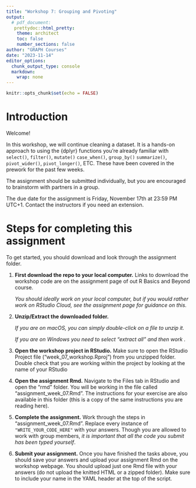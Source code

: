 ```yaml
---
title: "Workshop 7: Grouping and Pivoting"
output: 
  # pdf_document:
   prettydoc::html_pretty:
    theme: architect
    toc: false
    number_sections: false
author: "GRAPH Courses"
date: "2023-11-14"
editor_options: 
  chunk_output_type: console
  markdown: 
    wrap: none
---
```


```r
knitr::opts_chunk$set(echo = FALSE)
```

# Introduction

Welcome!

In this workshop, we will continue cleaning a dataset. It is a hands-on approach to using the {dplyr} functions you're already familiar with `select()`, `filter()`, `mutate()` `case_when()`, `group_by()` `summarize()`, `pivot_wider()`, `pivot_longer()`, ETC. These have been covered in the prework for the past few weeks.

The assignment should be submitted individually, but you are encouraged to brainstorm with partners in a group.

The due date for the assignment is Friday, November 17th at 23:59 PM UTC+1. Contact the instructors if you need an extension.

# Steps for completing this assignment

To get started, you should download and look through the assignment folder.

1.  **First download the repo to your local computer.** Links to download the workshop code are on the assignment page of out R Basics and Beyond course.

    *You should ideally work on your local computer, but if you would rather work on RStudio Cloud, see the assignment page for guidance on this.*

2.  **Unzip/Extract the downloaded folder.**

    *If you are on macOS, you can simply double-click on a file to unzip it.*

    *If you are on Windows you need to select "extract all" and then work .*

3.  **Open the workshop project in RStudio.** Make sure to open the RStudio Project file ("week_07_workshop.Rproj") from you unzipped folder. Double check that you are working within the project by looking at the name of your RStudio

4.  **Open the assignment Rmd.** Navigate to the Files tab in RStudio and open the "rmd" folder. You will be working in the file called "assignment_week_07.Rmd". The instructions for your exercise are also available in this folder (this is a copy of the same instructions you are reading here).

5.  **Complete the assignment.** Work through the steps in "assignment_week_07.Rmd". Replace every instance of `"WRITE_YOUR_CODE_HERE"` with your answers. Though you are allowed to work with group members, *it is important that all the code you submit has been typed yourself*.

6.  **Submit your assignment.** Once you have finished the tasks above, you should save your answers and upload your assignment Rmd on the workshop webpage. You should upload just one Rmd file with your answers (do not upload the knitted HTML or a zipped folder). Make sure to include your name in the YAML header at the top of the script.
